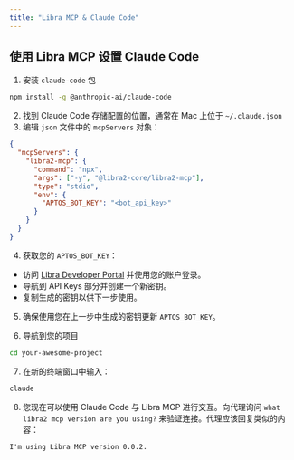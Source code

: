 ```yaml
---
title: "Libra MCP & Claude Code"
---
```


## 使用 Libra MCP 设置 Claude Code

1. 安装 `claude-code` 包

```bash
npm install -g @anthropic-ai/claude-code
```

2. 找到 Claude Code 存储配置的位置，通常在 Mac 上位于 `~/.claude.json`
3. 编辑 `json` 文件中的 `mcpServers` 对象：

```json
{
  "mcpServers": {
    "libra2-mcp": {
      "command": "npx",
      "args": ["-y", "@libra2-core/libra2-mcp"],
      "type": "stdio",
      "env": {
        "APTOS_BOT_KEY": "<bot_api_key>"
      }
    }
  }
}
```

4. 获取您的 `APTOS_BOT_KEY`：

- 访问 [Libra Developer Portal](https://docs.libra2.org) 并使用您的账户登录。
- 导航到 API Keys 部分并创建一个新密钥。
- 复制生成的密钥以供下一步使用。

5. 确保使用您在上一步中生成的密钥更新 `APTOS_BOT_KEY`。

6. 导航到您的项目

```bash
cd your-awesome-project
```

7. 在新的终端窗口中输入：

```bash
claude
```

8. 您现在可以使用 Claude Code 与 Libra MCP 进行交互。向代理询问 `what libra2 mcp version are you using?` 来验证连接。代理应该回复类似的内容：

```text
I'm using Libra MCP version 0.0.2.
```
